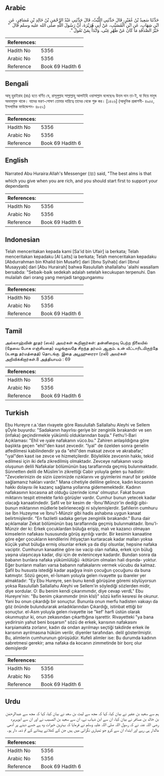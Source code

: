 ## Arabic


<div dir="rtl" lang="ar" style={{fontSize:'larger',backgroundColor:'#f8f9fa',padding:20}}>
حَدَّثَنَا سَعِيدُ بْنُ عُفَيْرٍ، قَالَ حَدَّثَنِي اللَّيْثُ، قَالَ حَدَّثَنِي عَبْدُ الرَّحْمَنِ بْنُ خَالِدِ بْنِ مُسَافِرٍ، عَنِ ابْنِ شِهَابٍ، عَنِ ابْنِ الْمُسَيَّبِ، عَنْ أَبِي هُرَيْرَةَ، أَنَّ رَسُولَ اللَّهِ صلى الله عليه وسلم قَالَ ‏ "‏ خَيْرُ الصَّدَقَةِ مَا كَانَ عَنْ ظَهْرِ غِنًى، وَابْدَأْ بِمَنْ تَعُولُ ‏"‏‏.‏
</div>
<div style={{backgroundColor:'#f8f9fa',padding:20, marginBottom: 10}}><table> <thead> <tr> <th>References:</th> <th></th> </tr> </thead> <tbody><tr><td>Hadith No</td><td>5356</td></tr><tr><td>Arabic No</td><td>5356</td></tr><tr><td>Reference</td><td>Book 69 Hadith 6</td></tr></tbody></table></div>

## Bengali


<div dir="ltr" lang="bn" style={{fontSize:'larger',backgroundColor:'#f8f9fa',padding:20}}>
আবূ হুরাইরাহ (রাঃ) হতে বর্ণিত যে, রাসূলুল্লাহ সাল্লাল্লাহু আলাইহি ওয়াসাল্লাম বলেছেনঃ উত্তম দান তা-ই, যা দিয়ে মানুষ অভাবমুক্ত থাকে। যাদের ভরণ-পোষণ তোমার দায়িত্বে তাদের থেকে শুরু কর। [১৪২৬] (আধুনিক প্রকাশনী- ৪৯৫৫, ইসলামিক ফাউন্ডেশন- ৪৮৫২)
</div>
<div style={{backgroundColor:'#f8f9fa',padding:20, marginBottom: 10}}><table> <thead> <tr> <th>References:</th> <th></th> </tr> </thead> <tbody><tr><td>Hadith No</td><td>5356</td></tr><tr><td>Arabic No</td><td>5356</td></tr><tr><td>Reference</td><td>Book 69 Hadith 6</td></tr></tbody></table></div>

## English


<div dir="ltr" lang="en" style={{fontSize:'larger',backgroundColor:'#f8f9fa',padding:20}}>
Narrated Abu Huraira:Allah's Messenger (ﷺ) said, "The best alms is that which you give when you are rich, and you should start first to support your dependants
</div>
<div style={{backgroundColor:'#f8f9fa',padding:20, marginBottom: 10}}><table> <thead> <tr> <th>References:</th> <th></th> </tr> </thead> <tbody><tr><td>Hadith No</td><td>5356</td></tr><tr><td>Arabic No</td><td>5356</td></tr><tr><td>Reference</td><td>Book 69 Hadith 6</td></tr></tbody></table></div>

## Indonesian


<div dir="ltr" lang="id" style={{fontSize:'larger',backgroundColor:'#f8f9fa',padding:20}}>
Telah menceritakan kepada kami [Sa'id bin Ufair] ia berkata; Telah menceritakan kepadaku [Al Laits] ia berkata; Telah menceritakan kepadaku [Abdurrahman bin Khalid bin Musafir] dari [Ibnu Syihab] dari [Ibnul Musayyab] dari [Abu Hurairah] bahwa Rasulullah shallallahu 'alaihi wasallam bersabda: "Sebaik-baik sedekah adalah setelah kecukupan terpenuhi. Dan mulailah dari orang yang menjadi tanggunganmu
</div>
<div style={{backgroundColor:'#f8f9fa',padding:20, marginBottom: 10}}><table> <thead> <tr> <th>References:</th> <th></th> </tr> </thead> <tbody><tr><td>Hadith No</td><td>5356</td></tr><tr><td>Arabic No</td><td>5356</td></tr><tr><td>Reference</td><td>Book 69 Hadith 6</td></tr></tbody></table></div>

## Tamil


<div dir="ltr" lang="ta" style={{fontSize:'larger',backgroundColor:'#f8f9fa',padding:20}}>
அல்லாஹ்வின் தூதர் (ஸல்) அவர்கள் கூறினார்கள்: தன்னிறைவு பெற்ற நிலையில் (தேவை போக எஞ்சியதை) வழங்குவதே சிறந்த தர்மம் ஆகும். உன் வீட்டாரிடமிருந்தே (உனது தர்மத்தைத்) தொடங்கு. இதை அபூஹுரைரா (ரலி) அவர்கள் அறிவிக்கிறார்கள்.8 அத்தியாயம் : 69
</div>
<div style={{backgroundColor:'#f8f9fa',padding:20, marginBottom: 10}}><table> <thead> <tr> <th>References:</th> <th></th> </tr> </thead> <tbody><tr><td>Hadith No</td><td>5356</td></tr><tr><td>Arabic No</td><td>5356</td></tr><tr><td>Reference</td><td>Book 69 Hadith 6</td></tr></tbody></table></div>

## Turkish


<div dir="ltr" lang="tr" style={{fontSize:'larger',backgroundColor:'#f8f9fa',padding:20}}>
Ebu Hureyre r.a.'dan rivayete göre Rasulullah Sallallahu Aleyhi ve Sellem şÖyle buyurdu: "Sadakanın hayırlısı geriye bir zenginlik bırakandır ve sen (infaka) geçindirmekle yükümlü olduklarından başla." Fethu'l-Bari Açıklaması: "Ehil ve ıyale nafakanın vüco.bu." Zahiren anlaşıldığına göre başlıkta geçen "ehi!"den kasıt zevcedir. "Iyal" de özelden sonra genelin atfedilmesi kabilindendir ya da "ehil"den maksat zevce ve akrabafar,' "ıyal"den kasıt ise zevce ve hizmetçilerdir. Böylelikle zevcenin hakkı, tekid edilmesi için iki defa zikredilmiş olmaktadır. Zevceye nafakanın vacip oluşunun delili Nafakalar bölümünün baş taraflarında geçmiş bulunmaktadır. Sünnetten delili de Müslim'in zikrettiği Cabir yoluyla gelen şu hadistir: "Zevcelerinizin de sizin üzerinizde rızıklarını ve giyimlerini maruf bir şekilde sağlamanız hakları vardır." Mana cihetiyle deliline gelince, kadın kocasının hakkı dolayısı ile kazanç sağlama yollarına gidememektedir. Kadının nafakasının kocasına ait olduğu üzerinde icma' olmuştur. Fakat bunun miktarını tespit etmekte farklı görüşler vardır. Cumhur bunun yetecek kadar olacağı kanaatindedir. Şafil ve bir kesim de -İbnu'lMünzir'in dediği gibi- bunun miktarının müdlerle belirleneceği ni söylemişlerdir. Şafıllerin cumhuru ise İbn Huzeyme ve İbnu'l-Münzir gibi hadis ashabına uygun kanaat belirtmişlerdir. "En faziletli sadaka geriye zenginlik bırakandır." Buna dair açıklamalar Zekat bölümünün baş taraflarında geçmiş bulunmaktadır. İbnu'l-Münzir der ki: Erkek çocuklardan büluğa erişip, malı ve kazancı olmayan kimselerin nafakası hususunda görüş ayrılığı vardır. Bir kesimin kanaatine göre eğer çocukların kendilerini ihtiyaçtan kurtaracak kadar malları yoksa küçük yahut büluğa ermiş olsunlar erkek ya da dişi olsunlar, hepsine nafaka vaciptir. Cumhurun kanaatine göre ise vacip olan nafaka, erkek için büluğ yaşına ulaşıncaya kadar, dişi için de evleninceye kadardır. Bundan sonra da babanın bunlara nafaka yükümlülüğü -kötürüm olmaları hali dışında- yoktur. Eğer bunların malları varsa babanın nafakalarını vermek vücubu da kalmaz. Şafil bu hususta istediği kadar aşağıya insin çocuğun çocuğunu da buna katmıştır. Sözü geçen, el-İsmam yoluyla gelen rivayette şu ibareler yer almaktadır: "Ey Ebu Hureyre, sen bunu kendi görüşüne göremi söylüyorsun yoksa Rasulullah Sallallahu Aleyhi ve Sellem'in söylediği sözlerden midir, diye sordular. O: Bu benim kendi çıkarımımdır, diye cevap verdL" Ebu Hureyre'nin: "Bu benim çıkarımımdır (min klsl)" sözü kefin kesresi ile okunur. Yani bu onun çıkardığı bir sonuçtur. Bununla onun merfu hadisten vakıayı da göz önünde bulundurarak anladıklarından Çıkardığı, istinbat ettiği bir sonuçtur. el-Asm yoluyla gelen rivayette ise "kef' harfi üstün olarak okunmuştur ki, onun zekasından çıkarttığına işarettir. Rivayetteki "ya bana yedirirsin yahut beni boşarsın" sözü de erkek, karısının nafakasını karşıiamakta zorlanır, kadın da ondan ayrılmayı seçtiği takdirde erkek ile karısının ayrılmasına hüküm verilir, diyenler tarafından. delil gösterilmiştir. Bu, alimlerin cumhurunun görüşüdür. Kufeli alimler ise: Bu durumda kadının sabretmesi gerekir; ama nafaka da kocanın zimmetinde bir borç olur demişlerdir
</div>
<div style={{backgroundColor:'#f8f9fa',padding:20, marginBottom: 10}}><table> <thead> <tr> <th>References:</th> <th></th> </tr> </thead> <tbody><tr><td>Hadith No</td><td>5356</td></tr><tr><td>Arabic No</td><td>5356</td></tr><tr><td>Reference</td><td>Book 69 Hadith 6</td></tr></tbody></table></div>

## Urdu


<div dir="rtl" lang="ur" style={{fontSize:'larger',backgroundColor:'#f8f9fa',padding:20}}>
ہم سے سعید بن عفیر نے بیان کیا، کہا کہ مجھ سے لیث بن سعد نے بیان کیا، کہا کہ مجھ سے عبدالرحمٰن بن خالد بن مسافر نے بیان کیا، ان سے ابن شہاب نے، ان سے سعید بن المسیب نے اور ان سے ابوہریرہ رضی اللہ عنہ نے کہ رسول اللہ صلی اللہ علیہ وسلم نے فرمایا کہ بہترین خیرات وہ ہے جسے دینے پر آدمی مالدار ہی رہے اور ابتداء ان سے کرو جو تمہاری نگرانی میں ہیں جن کے کھلانے پہنانے کے تم ذمہ دار ہو۔
</div>
<div style={{backgroundColor:'#f8f9fa',padding:20, marginBottom: 10}}><table> <thead> <tr> <th>References:</th> <th></th> </tr> </thead> <tbody><tr><td>Hadith No</td><td>5356</td></tr><tr><td>Arabic No</td><td>5356</td></tr><tr><td>Reference</td><td>Book 69 Hadith 6</td></tr></tbody></table></div>